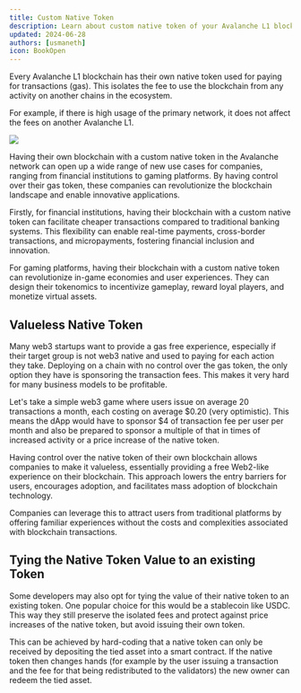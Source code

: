 ```yaml
---
title: Custom Native Token
description: Learn about custom native token of your Avalanche L1 blockchain.
updated: 2024-06-28
authors: [usmaneth]
icon: BookOpen
---
```


Every Avalanche L1 blockchain has their own native token used for paying for transactions (gas). This isolates the fee to use the blockchain from any activity on another chains in the ecosystem.

For example, if there is high usage of the primary network, it does not affect the fees on another Avalanche L1.

![](/course-images/multi-chain-architecture/gas-comparison.png)

Having their own blockchain with a custom native token in the Avalanche network can open up a wide range of new use cases for companies, ranging from financial institutions to gaming platforms. By having control over their gas token, these companies can revolutionize the blockchain landscape and enable innovative applications.

Firstly, for financial institutions, having their blockchain with a custom native token can facilitate cheaper transactions compared to traditional banking systems. This flexibility can enable real-time payments, cross-border transactions, and micropayments, fostering financial inclusion and innovation.

For gaming platforms, having their blockchain with a custom native token can revolutionize in-game economies and user experiences. They can design their tokenomics to incentivize gameplay, reward loyal players, and monetize virtual assets.

## Valueless Native Token

Many web3 startups want to provide a gas free experience, especially if their target group is not web3 native and used to paying for each action they take. Deploying on a chain with no control over the gas token, the only option they have is sponsoring the transaction fees. This makes it very hard for many business models to be profitable.

Let's take a simple web3 game where users issue on average 20 transactions a month, each costing on average \$0.20 (very optimistic). This means the dApp would have to sponsor $4 of transaction fee per user per month and also be prepared to sponsor a multiple of that in times of increased activity or a price increase of the native token.  

Having control over the native token of their own blockchain allows companies to make it valueless, essentially providing a free Web2-like experience on their blockchain. This approach lowers the entry barriers for users, encourages adoption, and facilitates mass adoption of blockchain technology.

Companies can leverage this to attract users from traditional platforms by offering familiar experiences without the costs and complexities associated with blockchain transactions. 

## Tying the Native Token Value to an existing Token

Some developers may also opt for tying the value of their native token to an existing token. One popular choice for this would be a stablecoin like USDC. This way they still preserve the isolated fees and protect against price increases of the native token, but avoid issuing their own token. 

This can be achieved by hard-coding that a native token can only be received by depositing the tied asset into a smart contract. If the native token then changes hands (for example by the user issuing a transaction and the fee for that being redistributed to the validators) the new owner can redeem the tied asset.
